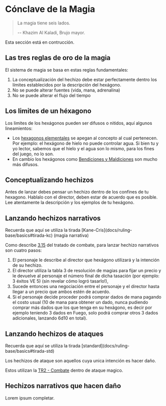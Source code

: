 
# Cónclave de la Magia
<Screenshot src={placeholderImage} alt="placeholder" />

> La magia tiene seis lados.
>
> -- Khazim Al Kaladi, Brujo mayor.

<Callout type="warning">
  Esta sección está en contrucción.
</Callout>

## Las tres reglas de oro de la magia
El sistema de magia se basa en estas reglas fundamentales:

1. La conceptualización del hechizo debe estar perfectamente dentro los límites establecidos por la descripción del hexágono.
2. No se puede alterar fuentes (vida, mana, adrenalina)
3. No se puede alterar el flujo del tiempo

## Los limites de un héxagono

Los limites de los hexágonos pueden ser difusos o nitidos, aquí algunos lineamientos:
- Los [hexagonos elementales](/docs/list-hexagons/e01) se apegan al concepto al cual pertenecen. Por ejemplo: el hexágono de hielo no puede controlar agua.
Si bien tu y yo lector, sabemos que el hielo y el agua son lo mismo, para los fines del juego, no lo son.
- En cambio los hexágonos como [Bendiciones y Maldiciones](/docs/list-hexagons/e04) son mucho más difusos.

## Conceptualizando hechizos

Antes de lanzar debes pensar un hechizo dentro de los confines de tu hexagono.
Hablalo con el director, deben estar de acuerdo que es posible.
Lee atentamente la descripción y los ejemplos de tu hexágono.

## Lanzando hechizos narrativos

<Callout type="info">
  Recuerda que aquí se utiliza la tirada [Kane-Cris](docs/ruling-base/basics#tirada-kc) (magia narrativa)
</Callout>


Como describe [3.15](/docs/ruling-combat/03#3-15) del tratado de combate, para lanzar hechizo narrativos son cuatro pasos:

1. El personaje le describe al director que hexágono utilizará y la intención de su hechizo.
2. El director utiliza la tabla 3 de resolución de magias para fijar un precio y le devuelve al personaje el número final de dicha tasación (por ejemplo: 3 éxitos VE 5) (sin revelar cómo logró tasarlo!),
3. Sucede entonces una negociación entre el personaje y el director hasta llegar a un precio que ambos estén de acuerdo.
4. Si el personaje decide proceder podrá comprar dados de mana pagando el costo usual (10 de mana para obtener un dado, nunca pudiendo comprar más dados que los que tenga en su hexágono, es decir por ejemplo teniendo 3 dados en Fuego, solo podrá comprar otros 3 dados adicionales, lanzando 6d10 en total).



## Lanzando hechizos de ataques

<Callout type="info">
  Recuerda que aquí se utiliza la tirada [standard](docs/ruling-base/basics#tirada-std)
</Callout>


Los hechizos de ataque son aquellos cuya unica intención es hacer daño.

Estos utilizan la [TR2 - Combate](/docs/resolution-tables/TR2) dentro de ataque magico.


## Hechizos narrativos que hacen daño

Lorem ipsum completar.